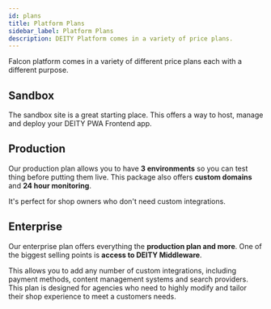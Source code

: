 ```yaml
---
id: plans
title: Platform Plans
sidebar_label: Platform Plans
description: DEITY Platform comes in a variety of price plans.
---
```


Falcon platform comes in a variety of different price plans each with a different purpose.


<Pricing />

## Sandbox

The sandbox site is a great starting place. This offers a way to host, manage and deploy your DEITY PWA Frontend app.  

## Production

Our production plan allows you to have **3 environments** so you can test thing before putting them live. This package also offers **custom domains** and **24 hour monitoring**. 

It's perfect for shop owners who don't need custom integrations.


## Enterprise

Our enterprise plan offers everything the **production plan and more**. One of the biggest selling points is **access to DEITY Middleware**.

This allows you to add any number of custom integrations, including payment methods, content management systems and search providers. This plan is designed for agencies who need to highly modify and tailor their shop experience to meet a customers needs.
